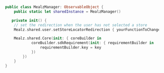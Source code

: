 ```swift
public class MealzManager: ObservableObject {
    public static let sharedInstance = MealzManager()

   private init() {
    // set the redirection when the user has not selected a store
    Mealz.shared.user.setStoreLocatorRedirection { yourFunctionToChangeStore() }

    Mealz.shared.Core(init: { coreBuilder in
            coreBuilder.sdkRequirement(init: { requirementBuilder in
                requirementBuilder.key = key
            })
        })
    }
}
```